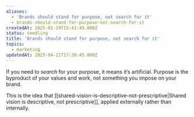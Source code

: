 ```yaml
---
aliases:
  - 'Brands should stand for purpose, not search for it'
  - brands-should-stand-for-purpose-not-search-for-it
createdAt: 2025-01-19T15:42:49.000Z
status: seedling
title: 'Brands should stand for purpose, not search for it'
topics:
  - marketing
updatedAt: 2025-04-21T17:30:45.000Z
---
```

If you need to _search_ for your purpose, it means it’s artificial. Purpose is the byproduct of your values and work, not something you impose on your brand.

This is the idea that [[shared-vision-is-descriptive-not-prescriptive|Shared vision is descriptive, not prescriptive]], applied externally rather than internally.
